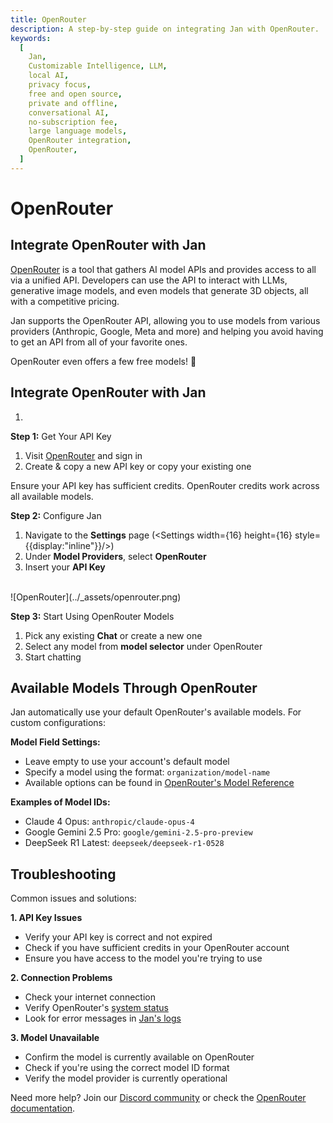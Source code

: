 ```yaml
---
title: OpenRouter
description: A step-by-step guide on integrating Jan with OpenRouter.
keywords:
  [
    Jan,
    Customizable Intelligence, LLM,
    local AI,
    privacy focus,
    free and open source,
    private and offline,
    conversational AI,
    no-subscription fee,
    large language models,
    OpenRouter integration,
    OpenRouter,
  ]
---
```



# OpenRouter

## Integrate OpenRouter with Jan

[OpenRouter](https://openrouter.ai/) is a tool that gathers AI model APIs and provides access to all
via a unified API. Developers can use the API to interact with LLMs, generative image models, and
even models that generate 3D objects, all with a competitive pricing.

Jan supports the OpenRouter API, allowing you to use models from various providers (Anthropic, Google,
Meta and more) and helping you avoid having to get an API from all of your favorite ones.

OpenRouter even offers a few free models! 🙌

## Integrate OpenRouter with Jan

1.

**Step 1:** Get Your API Key
1. Visit [OpenRouter](https://openrouter.ai/keys) and sign in
2. Create & copy a new API key or copy your existing one

<Aside type="tip">
Ensure your API key has sufficient credits. OpenRouter credits work across all available models.
</Aside>

**Step 2:** Configure Jan

1. Navigate to the **Settings** page (<Settings width={16} height={16} style={{display:"inline"}}/>)
2. Under **Model Providers**, select **OpenRouter**
3. Insert your **API Key**

<br/>
![OpenRouter](../_assets/openrouter.png)
<br/>

**Step 3:** Start Using OpenRouter Models

1. Pick any existing **Chat** or create a new one
2. Select any model from **model selector** under OpenRouter
3. Start chatting


## Available Models Through OpenRouter

Jan automatically use your default OpenRouter's available models. For custom configurations:

**Model Field Settings:**
- Leave empty to use your account's default model
- Specify a model using the format: `organization/model-name`
- Available options can be found in [OpenRouter's Model Reference](https://openrouter.ai/models)

**Examples of Model IDs:**
- Claude 4 Opus: `anthropic/claude-opus-4`
- Google Gemini 2.5 Pro: `google/gemini-2.5-pro-preview`
- DeepSeek R1 Latest: `deepseek/deepseek-r1-0528`

## Troubleshooting

Common issues and solutions:

**1. API Key Issues**
- Verify your API key is correct and not expired
- Check if you have sufficient credits in your OpenRouter account
- Ensure you have access to the model you're trying to use

**2. Connection Problems**
- Check your internet connection
- Verify OpenRouter's [system status](https://status.openrouter.ai)
- Look for error messages in [Jan's logs](/docs/troubleshooting#how-to-get-error-logs)

**3. Model Unavailable**
- Confirm the model is currently available on OpenRouter
- Check if you're using the correct model ID format
- Verify the model provider is currently operational

Need more help? Join our [Discord community](https://discord.gg/FTk2MvZwJH) or check the [OpenRouter documentation](https://openrouter.ai/docs).
